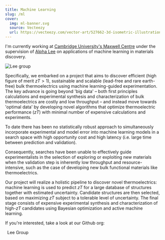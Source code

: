 ```yaml
---
title: Machine Learning
slug: /ml
cover:
  img: ml-banner.svg
  source: Vecteezy
  url: https://vecteezy.com/vector-art/527662-3d-isometric-illustration-of-processor-chip-ai
---
```



I'm currently working at [Cambridge University's Maxwell Centre](https://www.maxwell.cam.ac.uk) under the supervision of [Alpha Lee](https://alpha-lee.com) on applications of machine learning in materials discovery.

![Lee group](lee-group.jpg)

Specifically, we embarked on a project that aims to discover efficient (high figure of merit $zT > 1$), sustainable and scalable (lead-free and rare earth-free) bulk thermoelectrics using machine learning-guided experimentation. The key advance is going beyond 'big data' – both first principles calculations and experimental synthesis and characterization of bulk thermoelectrics are costly and low throughput – and instead move towards 'optimal data' by developing novel algorithms that optimize thermoelectric performance ($zT$) with minimal number of expensive calculations and experiments.

To date there has been no statistically robust approach to simultaneously incorporate experimental and model error into machine learning models in a search space with high opportunity cost and high latency (i.e. large time between prediction and validation).

Consequently, searches have been unable to effectively guide experimentalists in the selection of exploring or exploiting new materials when the validation step is inherently low throughput and resource-intensive, such as the case of developing new bulk functional materials like thermoelectrics.

Our project will realize a holistic pipeline to discover novel thermoelectrics: machine learning is used to predict $zT$ for a large database of structures together with estimated uncertainty. Candidate structures are then selected, based on maximizing $zT$ subject to a tolerable level of uncertainty. The final stage consists of expensive experimental synthesis and characterization of high-$zT$ candidates using Bayesian optimization and active machine learning.

If you're interested, take a look at our Github org:

<ButtonLink href="https://github.com/Lee-Group">
  <Github alt="GitHub" size="2em" />
  &ensp;Lee Group
</ButtonLink>
